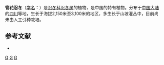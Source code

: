 {{Speciesbox 
| genus = Lonicera
| species = tubuliflora
| authority = Rehd.
}}

'''管花忍冬'''（[[学名|学名]]：{{lang|la|''Lonicera tubuliflora''}}）是[[忍冬科|忍冬科]][[忍冬属|忍冬属]]的植物，是中国的特有植物。分布于[[中国大陆|中国大陆]]的[[四川|四川]]等地，生长于海拔2,150米至3,100米的地区，多生长于山坡灌丛中，目前尚未由人工引种栽培。

== 参考文献 ==
<div class="references-small">
* {{cite web| url =http://www.bioinfo.cn/db05/KmzwSpecies.php?action=view&id=3538| title =管花忍冬| work =《中国高等植物数据库全库》| publisher =中国科学院微生物研究所| author =昆明植物研究所| accessdate =2009-02-24| deadurl =yes| archiveurl =https://web.archive.org/web/20160305041927/http://www.bioinfo.cn/db05/KmzwSpecies.php?action=view&id=3538| archivedate =2016-03-05}}
</div>
{{Taxonbar|from=Q15226579}}

[[Category:忍冬属|G]]
[[Category:中國特有植物|G]]
[[Category:四川植物|G]]